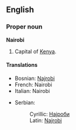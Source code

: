 ==English==
{{wikipedia}}
===Proper noun===
'''Nairobi'''
# Capital of [[Kenya]].
====Translations====
{{top}}
*Bosnian: [[Najrobi#Bosnian|Najrobi]] {{m}}
*French: Nairobi
*Italian: Nairobi {{f}}
{{mid}}
*Serbian:
*:Cyrillic: [[Најроби#Serbian|Најроби]] {{m}}
*:Latin: [[Najrobi#Serbian|Najrobi]] {{m}}
{{bottom}}